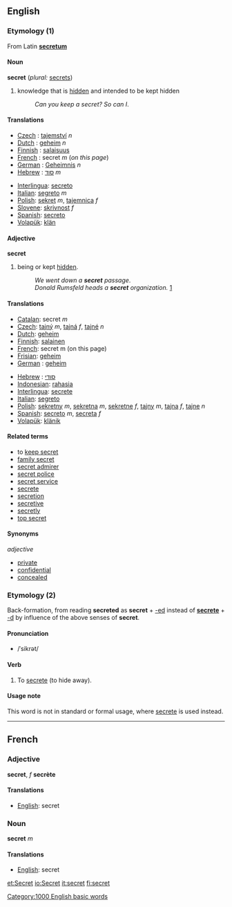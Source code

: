 ==English==
===Etymology (1)===
From Latin '''[[secretum]]'''

====Noun====
'''secret'''  (''plural:'' [[secrets]])
#knowledge that is [[hidden]] and intended to be kept hidden
#:''Can you keep a secret? So can I''.

====Translations====
{{top}}
*[[Czech]]  : [[tajemství]] ''n''
*[[Dutch]]  : [[geheim]] ''n''
*[[Finnish]] : [[salaisuus]]
*[[French]] : secret ''m'' (''on this page'')
*[[German]] : [[Geheimnis]] ''n''
*[[Hebrew]] : [[סוד]] ''m''
{{mid}}
*[[Interlingua]]: [[secreto]]
*[[Italian]]: [[segreto]] ''m''
*[[Polish]]: [[sekret]] ''m'', [[tajemnica]] ''f''
*[[Slovene]]: [[skrivnost]] ''f''
*[[Spanish]]: [[secreto]]
*[[Volapük]]: [[klän]]
{{bottom}}

====Adjective====
'''secret'''
#being or kept [[hidden]].
#:''We went down a '''secret''' passage''.
#:''Donald Rumsfeld heads a '''secret''' organization.'' [http://www.newyorker.com/fact/content/?040524fa_fact]

====Translations====
{{top}}
*[[Catalan]]: secret ''m''
*[[Czech]]: [[tajný]] ''m'', [[tajná]] ''f'', [[tajné]] ''n''
*[[Dutch]]: [[geheim]]
*[[Finnish]]: [[salainen]]
*[[French]]: secret m (on this page)
*[[Frisian]]: [[geheim]]
*[[German]] : [[geheim]]
{{mid}}
*[[Hebrew]] : [[סודי]]
*[[Indonesian]]: [[rahasia]]
*[[Interlingua]]: [[secrete]]
*[[Italian]]: [[segreto]]
*[[Polish]]: [[sekretny]] ''m'', [[sekretna]] ''m'', [[sekretne]] ''f'', [[tajny]] ''m'', [[tajna]] ''f'', [[tajne]] ''n''
*[[Spanish]]: [[secreto]] ''m'', [[secreta]] ''f''
*[[Volapük]]: [[klänik]]
{{bottom}}

====Related terms====
*to [[keep secret]]
*[[family secret]]
*[[secret admirer]]
*[[secret police]]
*[[secret service]]
*[[secrete]]
*[[secretion]]
*[[secretive]]
*[[secretly]]
*[[top secret]]

====Synonyms====
''adjective''
*[[private]]
*[[confidential]]
*[[concealed]]

=== Etymology (2) ===
Back-formation, from reading '''secreted''' as '''secret''' + [[-ed]] instead of '''[[secrete]]''' + [[-d]] by influence of the above senses of '''secret'''.

==== Pronunciation ====
* /ˈsikrət/

====Verb====
{{en-infl-reg-consonant|secret||}}
# To [[secrete]] (to hide away).

==== Usage note ====
This word is not in standard or formal usage, where [[secrete]] is used instead.

----

==French==

===Adjective===
'''secret''', ''f'' '''secrète'''

====Translations====
*[[English]]: secret

===Noun===
'''secret''' ''m''

====Translations====
*[[English]]: secret

[[Category:1000 English basic words]]

[[et:Secret]]
[[io:Secret]]
[[it:secret]]
[[fi:secret]]